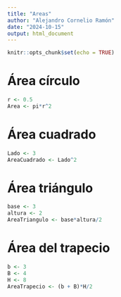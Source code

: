 ```yaml
---
title: "Areas"
author: "Alejandro Cornelio Ramón"
date: "2024-10-15"
output: html_document
---
```


```r
knitr::opts_chunk$set(echo = TRUE)
```

# Área círculo

```r
r <- 0.5
Area <- pi*r^2
```

# Área cuadrado

```r
Lado <- 3
AreaCuadrado <- Lado^2
```

# Área triángulo 

```r
base <- 3
altura <- 2
AreaTriangulo <- base*altura/2
```

# Área del trapecio

```r
b <- 3
B <- 4
H <- 8
AreaTrapecio <- (b + B)*H/2
```


